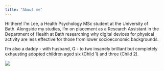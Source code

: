 ```yaml
---
title: "About me"
---
```


Hi there! I'm Lee, a Health Psychology MSc student at the University of Bath. Alongside my studies, I'm on placement as a Research Assistant in the Department of Health at Bath researching why digital devices for physical activity are less effective for those from lower socioeconomic backgrounds.

I'm also a daddy - with husband, G - to two insanely brilliant but completely exhausting adopted children aged six (Child 1) and three (Child 2).

![](images/emily-morter-8xAA0f9yQnE-unsplash.jpg)
